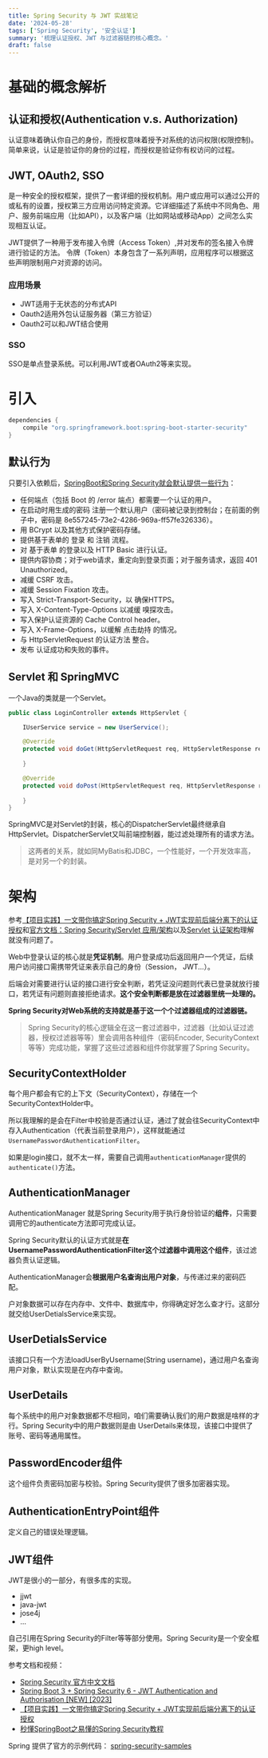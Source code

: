 ```yaml
---
title: Spring Security 与 JWT 实战笔记
date: '2024-05-28'
tags: ['Spring Security', '安全认证']
summary: '梳理认证授权、JWT 与过滤器链的核心概念。'
draft: false
---
```


# 基础的概念解析

## 认证和授权(Authentication v.s. Authorization)

认证意味着确认你自己的身份，而授权意味着授予对系统的访问权限(权限控制)。简单来说，认证是验证你的身份的过程，而授权是验证你有权访问的过程。

## JWT, OAuth2, SSO

是一种安全的授权框架，提供了一套详细的授权机制。用户或应用可以通过公开的或私有的设置，授权第三方应用访问特定资源。它详细描述了系统中不同角色、用户、服务前端应用（比如API），以及客户端（比如网站或移动App）之间怎么实现相互认证。

JWT提供了一种用于发布接入令牌（Access Token）,并对发布的签名接入令牌进行验证的方法。 令牌（Token）本身包含了一系列声明，应用程序可以根据这些声明限制用户对资源的访问。

### 应用场景
- JWT适用于无状态的分布式API
- Oauth2适用外包认证服务器（第三方验证）
- Oauth2可以和JWT结合使用

### SSO
SSO是单点登录系统。可以利用JWT或者OAuth2等来实现。

# 引入
```gradle
dependencies {
	compile "org.springframework.boot:spring-boot-starter-security"
}
```

## 默认行为
只要引入依赖后，[SpringBoot和Spring Security就会默认提供一些行为](https://springdoc.cn/spring-security/servlet/getting-started.html#servlet-hello-auto-configuration)：

- 任何端点（包括 Boot 的 /error 端点）都需要一个认证的用户。
- 在启动时用生成的密码 注册一个默认用户（密码被记录到控制台；在前面的例子中，密码是 8e557245-73e2-4286-969a-ff57fe326336）。
- 用 BCrypt 以及其他方式保护密码存储。
- 提供基于表单的 登录 和 注销 流程。
- 对 基于表单 的登录以及 HTTP Basic 进行认证。
- 提供内容协商；对于web请求，重定向到登录页面；对于服务请求，返回 401 Unauthorized。
- 减缓 CSRF 攻击。
- 减缓 Session Fixation 攻击。
- 写入 Strict-Transport-Security，以 确保HTTPS。
- 写入 X-Content-Type-Options 以减缓 嗅探攻击。
- 写入保护认证资源的 Cache Control header。
- 写入 X-Frame-Options，以缓解 点击劫持 的情况。
- 与 HttpServletRequest 的认证方法 整合。
- 发布 认证成功和失败的事件。

## Servlet 和 SpringMVC

一个Java的类就是一个Servlet。

```java
public class LoginController extends HttpServlet {

    IUserService service = new UserService();

    @Override
    protected void doGet(HttpServletRequest req, HttpServletResponse resp) throws ServletException, IOException {
        
    }

    @Override
    protected void doPost(HttpServletRequest req, HttpServletResponse resp) throws ServletException, IOException {
        
    }
}

```

SpringMVC是对Servlet的封装，核心的DispatcherServlet最终继承自HttpServlet。DispatcherServlet又叫前端控制器，能过滤处理所有的请求方法。

> 这两者的关系，就如同MyBatis和JDBC，一个性能好，一个开发效率高，是对另一个的封装。

# 架构
参考[【项目实践】一文带你搞定Spring Security + JWT实现前后端分离下的认证授权](https://zhuanlan.zhihu.com/p/342755411)和[官方文档：Spring Security/Servlet 应用/架构](https://springdoc.cn/spring-security/servlet/architecture.html)以及[Servlet 认证架构](https://springdoc.cn/spring-security/servlet/authentication/architecture.html)理解就没有问题了。

Web中登录认证的核心就是**凭证机制**。用户登录成功后返回用户一个凭证，后续用户访问接口需携带凭证来表示自己的身份（Session， JWT...）。

后端会对需要进行认证的接口进行安全判断，若凭证没问题则代表已登录就放行接口，若凭证有问题则直接拒绝请求。**这个安全判断都是放在过滤器里统一处理的。**

**Spring Security对Web系统的支持就是基于这一个个过滤器组成的过滤器链。**

> Spring Security的核心逻辑全在这一套过滤器中，过滤器（比如认证过滤器，授权过滤器等等）里会调用各种组件（密码Encoder, SecurityContext等等）完成功能，掌握了这些过滤器和组件你就掌握了Spring Security。

## SecurityContextHolder
每个用户都会有它的上下文（SecurityContext），存储在一个SecurityContextHolder中。

所以我理解的是会在Filter中校验是否通过认证，通过了就会往SecurityContext中存入Authentication（代表当前登录用户），这样就能通过`UsernamePasswordAuthenticationFilter`。

如果是login接口，就不太一样，需要自己调用`authenticationManager`提供的`authenticate()`方法。

## AuthenticationManager
AuthenticationManager 就是Spring Security用于执行身份验证的**组件**，只需要调用它的authenticate方法即可完成认证。

Spring Security默认的认证方式就是**在UsernamePasswordAuthenticationFilter这个过滤器中调用这个组件**，该过滤器负责认证逻辑。

AuthenticationManager会**根据用户名查询出用户对象**，与传递过来的密码匹配。

户对象数据可以存在内存中、文件中、数据库中，你得确定好怎么查才行。这部分就交给UserDetialsService来实现。

## UserDetialsService
该接口只有一个方法loadUserByUsername(String username)，通过用户名查询用户对象，默认实现是在内存中查询。

## UserDetails
每个系统中的用户对象数据都不尽相同，咱们需要确认我们的用户数据是啥样的才行。Spring Security中的用户数据则是由 UserDetails来体现，该接口中提供了账号、密码等通用属性。

## PasswordEncoder组件
这个组件负责密码加密与校验。Spring Security提供了很多加密器实现。

## AuthenticationEntryPoint组件
定义自己的错误处理逻辑。

## JWT组件
JWT是很小的一部分，有很多库的实现。

- jjwt
- java-jwt
- jose4j
- ...

自己引用在Spring Security的Filter等等部分使用。Spring Security是一个安全框架，更high level。

参考文档和视频：
- [Spring Security 官方中文文档](https://springdoc.cn/spring-security/servlet/architecture.html)
- [Spring Boot 3 + Spring Security 6 - JWT Authentication and Authorisation [NEW] [2023]](https://youtu.be/KxqlJblhzfI?si=wzzJWlUpDnVNcQ5E)
- [【项目实践】一文带你搞定Spring Security + JWT实现前后端分离下的认证授权](https://zhuanlan.zhihu.com/p/342755411)
- [秒懂SpringBoot之易懂的Spring Security教程](https://zhuanlan.zhihu.com/p/625403750)

Spring 提供了官方的示例代码： [spring-security-samples](https://github.com/spring-projects/spring-security-samples/tree/main)
